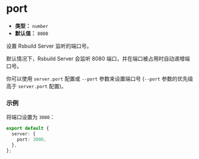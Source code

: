 # port

- **类型：** `number`
- **默认值：** `8080`

设置 Rsbuild Server 监听的端口号。

默认情况下，Rsbuild Server 会监听 8080 端口，并在端口被占用时自动递增端口号。

你可以使用 `server.port` 配置或 `--port` 参数来设置端口号 (`--port` 参数的优先级高于 `server.port` 配置)。

### 示例

将端口设置为 `3000`：

```ts
export default {
  server: {
    port: 3000,
  },
};
```
